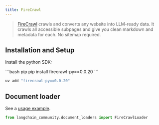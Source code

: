 ```yaml
---
title: FireCrawl
---
```


>[FireCrawl](https://firecrawl.dev/?ref=langchain) crawls and converts any website into LLM-ready data.
> It crawls all accessible subpages and give you clean markdown
> and metadata for each. No sitemap required.


## Installation and Setup

Install the python SDK:

<CodeGroup>
```bash pip
pip install firecrawl-py==0.0.20
```

```bash uv
uv add "firecrawl-py==0.0.20"
```
</CodeGroup>

## Document loader

See a [usage example](/oss/python/integrations/document_loaders/firecrawl).

```python
from langchain_community.document_loaders import FireCrawlLoader
```
